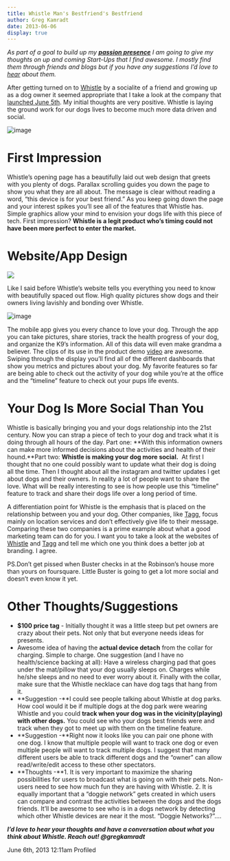 ```yaml
---
title: Whistle Man's Bestfriend's Bestfriend
author: Greg Kamradt
date: 2013-06-06
display: true
---
```


*As part of a goal to build up my **[passion presence](http://gregkamradt.tumblr.com/post/51081539805/passion-presence-and-quora)** I am going to give my thoughts on up and coming Start\-Ups that I find awesome. I mostly find them through friends and blogs but if you have any suggestions I’d love to [hear](http://gregkamradt.tumblr.com/Contact) about them.*


After getting turned on to [Whistle](http://www.whistle.com/) by a socialite of a friend and growing up as a dog owner it seemed appropriate that I take a look at the company that [launched June 5th](http://techcrunch.com/2013/06/05/on-a-mission-to-build-the-next-big-pet-brand-whistle-launches-a-99-fitbit-and-health-monitor-for-pooches/). My initial thoughts are very positive. Whistle is laying the ground work for our dogs lives to become much more data driven and social. 


![image](/images/52277318266_0.png)


# First Impression


Whistle’s opening page has a beautifully laid out web design that greets with you plenty of dogs. Parallax scrolling guides you down the page to show you what they are all about. The message is clear without reading a word, “this device is for your best friend.” As you keep going down the page and your interest spikes you’ll see all of the features that Whistle has. Simple graphics allow your mind to envision your dogs life with this piece of tech. First impression? **Whistle is a legit product who’s timing could not have been more perfect to enter the market.**


# Website/App Design


![](/images/52277318266_1.png)


Like I said before Whistle’s website tells you everything you need to know with beautifully spaced out flow. High quality pictures show dogs and their owners living lavishly and bonding over Whistle.


![image](/images/52277318266_2.png)


The mobile app gives you every chance to love your dog. Through the app you can take pictures, share stories, track the health progress of your dog, and organize the K9’s information. All of this data will even make grandma a believer. The clips of its use in the product demo [video](http://www.youtube.com/embed/YSCf-K245BU?wmode=transparent&autoplay=1&hd=1&rel=0&autohide=1&title=&modestbranding=1) are awesome. Swiping through the display you’ll find all of the different dashboards that show you metrics and pictures about your dog. My favorite features so far are being able to check out the activity of your dog while you’re at the office and the “timeline” feature to check out your pups life events. 


# Your Dog Is More Social Than You


Whistle is basically bringing you and your dogs relationship into the 21st century. Now you can strap a piece of tech to your dog and track what it is doing through all hours of the day. Part one: **With this information owners can make more informed decisions about the activities and health of their hound.**Part two: **Whistle is making your dog more social.**  At first I thought that no one could possibly want to update what their dog is doing all the time. Then I thought about all the instagram and twitter updates I get about dogs and their owners. In reality a lot of people want to share the love. What will be really interesting to see is how people use this “timeline” feature to track and share their dogs life over a long period of time.


A differentiation point for Whistle is the emphasis that is placed on the relationship between you and your dog. Other companies, like [Tagg](http://www.pettracker.com/), focus mainly on location services and don’t effectively give life to their message. Comparing these two companies is a prime example about what a good marketing team can do for you. I want you to take a look at the websites of [Whistle](http://www.Whistle.com) and [Tagg](http://www.pettracker.com/) and tell me which one you think does a better job at branding. I agree. 


PS.Don’t get pissed when Buster checks in at the Robinson’s house more than yours on foursquare. Little Buster is going to get a lot more social and doesn’t even know it yet.


# Other Thoughts/Suggestions


* **$100 price tag** \- Initially thought it was a little steep but pet owners are crazy about their pets. Not only that but everyone needs ideas for presents.
* Awesome idea of having the **actual device detach** from the collar for charging. Simple to charge. One suggestion (and I have no health/science backing at all): Have a wireless charging pad that goes under the mat/pillow that your dog usually sleeps on. Charges while he/she sleeps and no need to ever worry about it. Finally with the collar, make sure that the Whistle necklace can have dog tags that hang from it.
* **Suggestion \-**I could see people talking about Whistle at dog parks. How cool would it be if multiple dogs at the dog park were wearing Whistle and you could **track when your dog was in the vicinity(playing) with other dogs.** You could see who your dogs best friends were and track when they got to meet up with them on the timeline feature.
* **Suggestion \-**Right now it looks like you can pair one phone with one dog. I know that multiple people will want to track one dog or even multiple people will want to track multiple dogs. I suggest that many different users be able to track different dogs and the “owner” can allow read/write/edit access to these other spectators.
* **Thoughts \-**1\. It is very important to maximize the sharing possibilities for users to broadcast what is going on with their pets. Non\-users need to see how much fun they are having with Whistle. 2\. It is equally important that a “doggie network” gets created in which users can compare and contrast the activities between the dogs and the dogs friends. It’ll be awesome to see who is in a dogs network by detecting which other Whistle devices are near it the most. “Doggie Networks?”….


***I’d love to hear your thoughts and have a conversation about what you think about Whistle. Reach out! @gregkamradt***



 June 6th, 2013 12:11am 
Profiled